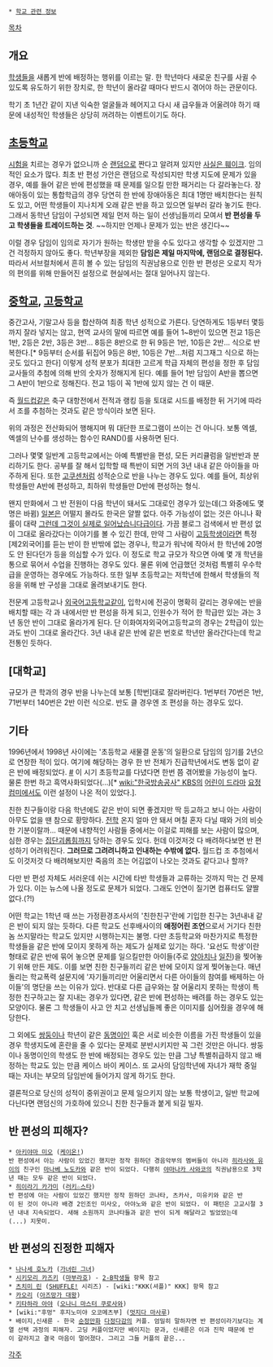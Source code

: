  * [[학교 관련 정보]]

[[목차]]
== 개요 ==
[[학생]]들을 새롭게 반에 배정하는 행위를 이르는 말. 한 학년마다 새로운 친구를 사귈 수 있도록 유도하기 위한 장치로, 한 학년이 올라갈 때마다 반드시 겪어야 하는 관문이다. 

학기 초 1년간 같이 지낸 익숙한 얼굴들과 헤어지고 다시 새 급우들과 어울려야 하기 때문에 내성적인 학생들은 상당히 꺼려하는 이벤트이기도 하다.

== [[초등학교]] ==
[[시험]]을 치르는 경우가 없으니까 순 [[랜덤]]으로 짠다고 알려져 있지만 [[훼이크다 이 병신들아|사실은 훼이크]]. 임의적인 요소가 많다. 최초 반 편성 가안은 랜덤으로 작성되지만 학생 지도에 문제가 있을 경우, 예를 들어 같은 반에 편성했을 때 문제를 일으킬 만한 패거리는 다 갈라놓는다. 장애아동이 있는 통합학급의 경우 당연히 한 반에 장애아동은 최대 1명만 배치한다는 원칙도 있고, 어떤 학생들이 지나치게 오래 같은 반을 하고 있으면 일부러 갈라 놓기도 한다. 그래서 동학년 담임이 구성되면 제일 먼저 하는 일이 선생님들끼리 모여서 '''반 편성을 두고 학생들을 트레이드하는 것'''.  ~~하지만 언제나 문제가 있는 반은 생긴다~~ 

이럴 경우 담임이 임의로 자기가 원하는 학생만 받을 수도 있다고 생각할 수 있겠지만 그건 걱정하지 않아도 좋다. 학년부장을 제외한 '''담임은 제일 마지막에, 랜덤으로 결정된다.''' 따라서 서브컬처에서 흔히 볼 수 있는 담임의 직권남용으로 인한 반 편성은 오로지 작가의 편의를 위해 만들어진 설정으로 현실에서는 절대 일어나지 않는다.

== [[중학교]], [[고등학교]] ==
중간고사, 기말고사 등을 합산하여 최종 학년 성적으로 가른다. 당연하게도 1등부터 몇등까지 잘라 넣지는 않고, 현역 교사의 말에 따르면 예를 들어 1~8반이 있으면 전교 1등은 1반, 2등은 2반, 3등은 3반... 8등은 8반으로 한 뒤 9등은 1반, 10등은 2반... 식으로 반복한다.[* 9등부터 순서를 뒤집어 9등은 8반, 10등은 7반...처럼 지그재그 식으로 하는 곳도 있다고 한다] 이렇게 성적 분포가 최대한 고르게 학급 자체의 편성을 정한 후 담임교사들의 추첨에 의해 반의 숫자가 정해지게 된다. 예를 들어 1반 담임이 A반을 뽑으면 그 A반이 1반으로 정해진다. 전교 1등이 꼭 1반에 있지 않는 건 이 때문.

즉 [[월드컵]]같은 축구 대항전에서 전적과 랭킹 등을 토대로 시드를 배정한 뒤 거기에 따라서 조를 추첨하는 것과도 같은 방식이라 보면 된다.

위의 과정은 전산화되어 행해지며 뭐 대단한 프로그램이 쓰이는 건 아니다. 보통 엑셀, 엑셀의 난수를 생성하는 함수인 RAND()를 사용하면 된다.

그러나 몇몇 일반계 고등학교에서는 아예 특별반을 편성, 모든 커리큘럼을 일반반과 분리하기도 한다. 공부를 잘 해서 입학할 때 특반이 되면 거의 3년 내내 같은 아이들을 마주하게 된다. 또한 [[고쿠센]]처럼 성적순으로 반을 나누는 경우도 있다. 예를 들어, 최상위 학생들만 A반에 편성하고, 최하위 학생들만 D반에 편성하는 형식.

왠지 만화에서 그 반 전원이 다음 학년이 돼서도 그대로인 경우가 있는데(그 와중에도 몇 명은 바뀜) [[일본]]은 어떨지 몰라도 한국은 얄짤 없다. 아주 가능성이 없는 것은 아니나 확률이 대략 [[그런데 그것이 실제로 일어났습니다]]급이다. 가끔 블로그 검색에서 반 편성 없이 그대로 올라갔다는 이야기를 볼 수 있긴 한데, 만약 그 사람이 [[고등학생]]이라면 특정 [제2외국어]를 듣는 반이 한 반밖에 없는 경우나, 학교가 워낙에 작아서 한 학년에 20명도 안 된다던가 등을 의심할 수가 있다. 이 정도로 학교 규모가 작으면 아예 몇 개 학년을 통으로 묶어서 수업을 진행하는 경우도 있다. 물론 위에 언급했던 것처럼 특별히 우수학급을 운영하는 경우에도 가능하다. 또한 일부 초등학교는 저학년에 한해서 학생들의 적응을 위해 반 구성을 그대로 올려보내기도 한다.

전문계 고등학교나 [[외국어고등학교]]같이, 입학시에 전공이 명확히 갈리는 경우에는 반을 배치할 때는 각 과 내에서만 반 편성을 하게 되고, 인원수가 적어 한 학급만 있는 과는 3년 동안 반이 그대로 올라가게 된다. 단 이화여자외국어고등학교의 경우는 2학급이 있는 과도 반이 그대로 올라간다. 3년 내내 같은 반에 같은 번호로 학년만 올라간다는데 학교 전통인 듯하다.
== [대학교] ==
규모가 큰 학과의 경우 반을 나누는데 보통 [학번]대로 잘라버린다. 1번부터 70번은 1반, 71번부터 140번은 2반 이런 식으로. 반도 클 경우엔 조 편성을 하는 경우도 있다.
== 기타 ==
1996년에서 1998년 사이에는 '초등학교 새물결 운동'의 일환으로 담임의 임기를 2년으로 연장한 적이 있다. 여기에 해당하는 경우 한 반 전체가 진급학년에서도 변동 없이 같은 반에 배정되었다. [http://newslibrary.naver.com/viewer/index.nhn?articleId=1996110900209105004&editNo=45&printCount=1&publishDate=1996-11-09&officeId=00020&pageNo=5&printNo=23362&publishType=00010 #] 이 시기 초등학교를 다녔다면 한번 쯤 겪어봤을 가능성이 높다. 물론 한번 하고 흑역사화되었다(...)[* [[wiki:"한국방송공사" KBS]]의 [[어린이 드라마]] [[요정 컴미]]에서도 이런 설정이 나온 적이 있었다.].

친한 친구들이랑 다음 학년에도 같은 반이 되면 좋겠지만 딱 등교하고 보니 아는 사람이 아무도 없을 땐 참으로 황망하다. [[전학]] 온지 얼마 안 돼서 며칠 혼자 다닐 때와 거의 비슷한 기분이랄까... 때문에 내향적인 사람들 중에서는 이걸로 피해를 보는 사람이 많으며, 심한 경우는 [[집단괴롭힘]]까지 당하는 경우도 있다. 헌데 이것저것 다 배려하다보면 반 편성하기 어려워진다. '''그러므로 그려려니하고 인내하는 수밖에 없다.''' 월드컵 조 추첨에서도 이것저것 다 배려해보지만 죽음의 조는 어김없이 나오는 것과도 같다고나 할까?

다만 반 편성 자체도 서러운데 쉬는 시간에 타반 학생들과 교류하는 것까지 막는 건 문제가 있다. 이는 뉴스에 나올 정도로 문제가 되었다. 그래도 인연이 질기면 컴퓨터도 얄짤 없다.(?!)

어떤 학교는 1학년 때 쓰는 가정환경조사서의 '친한친구'란에 기입한 친구는 3년내내 같은 반이 되지 않는 듯하다. 다른 학교도 선후배사이의 '''애정어린 조언'''으로서 거기다 친한놈 쓰지말라는 학교도 있지만 시행하는지는 불명. 
다만 초등학교와 마찬가지로 특정한 학생들을 같은 반에 모이지 못하게 하는 제도가 실제로 있기는 하다. '요선도 학생'이란 형태로 같은 반에 묶어 놓으면 문제를 일으킬만한 아이들(주로 [[양아치]]나 [[일진]])을 찢어놓기 위해 만든 제도. 이를 보면 친한 친구들끼리 같은 반에 모이지 않게 찢어놓는다. 매년 돌리는 학교폭력 설문지에 '자기들끼리만 어울리면서 다른 아이들의 참여를 배제하는 아이들'의 명단을 쓰는 이유가 있다. 반대로 다른 급우와는 잘 어울리지 못하는 학생이 특정한 친구하고는 잘 지내는 경우가 있다면, 같은 반에 편성하는 배려를 하는 경우도 있는 모양이다. 물론 그 학생들이 사고 안 치고 선생님들께 좋은 이미지를 심어줬을 경우에 해당한다. 

그 외에도 [[쌍둥이]]나 학년이 같은 [[동명이인]] 혹은 서로 비슷한 이름을 가진 학생들이 있을 경우 학생지도에 혼란을 줄 수 있다는 문제로 분반시키지만 꼭 그런 것만은 아니다. 쌍둥이나 동명이인의 학생도 한 반에 배정되는 경우도 있는 만큼 그냥 특별취급하지 않고 배정하는 학교도 있는 만큼 케이스 바이 케이스. 또 교사의 담임학년에 자녀가 재학 중일 때는 자녀는 부모의 담임반에 들어가지 않게 하기도 한다.

결론적으로 당신의 성적이 중위권이고 문제 일으키지 않는 보통 학생이고, 일반 학교에 다닌다면 랜덤신의 가호하에 있으니 친한 친구들과 붙게 되길 빌자.

== 반 편성의 피해자? ==
 * [[아키야마 미오]] ([[케이온!]])
 반 편성에서 아는 사람이 있었긴 했지만 정작 원하던 경음악부의 멤버들이 아니라 [[히라사와 유이]]의 친구인 [[마나베 노도카]]와 같은 반이 되었다. 다행히 [[야마나카 사와코]]의 직권남용으로 3학년 때는 모두 같은 반이 되었다.
 * [[히이라기 카가미]] ([[러키☆스타]])
 반 편성에 아는 사람이 있었긴 했지만 정작 원하던 코나타, 츠카사, 미유키와 같은 반이 된 것이 아니라 배경 2인조인 미사오, 아야노와 같은 반이 되었다. 이 패턴은 고교시절 3년 내내 지속되었다. 새해 소원까지 코나타들과 같은 반이 되게 해달라고 빌었었는데(...) 지못미.
 
== 반 편성의 진정한 피해자 ==
 * [[나나세 호노카]] ([[가녀린 그녀]])
 * [[시키모리 카즈키]] ([[마부라호]]) - [[2-B학생들]] 항목 참고
 * [[츠치미 린]] ([[SHUFFLE!]] 시리즈) - [wiki:"KKK(셔플)" KKK] 항목 참고
 * [[카오리]] ([[아즈망가 대왕]])
 * [[키타하라 아야]] ([[오나니 마스터 쿠로사와]])
 * [wiki:"후멍" 후지노미야 오코메츠부] ([[멋지다 마사루]])
 * 배이지,신새륜 - 한국 [[순정만화]] [[다정다감]]의 커플. 엄밀히 말하자면 반 편성이라기보다는 계열 선택 과정의 피해자. 고딩 커플이었지만 배이지는 문과, 신새륜은 이과 진학 때문에 반이 갈라지고 결국 마음이 멀어졌다. 그리고 그들 커플의 끝은... 

[[각주]]
